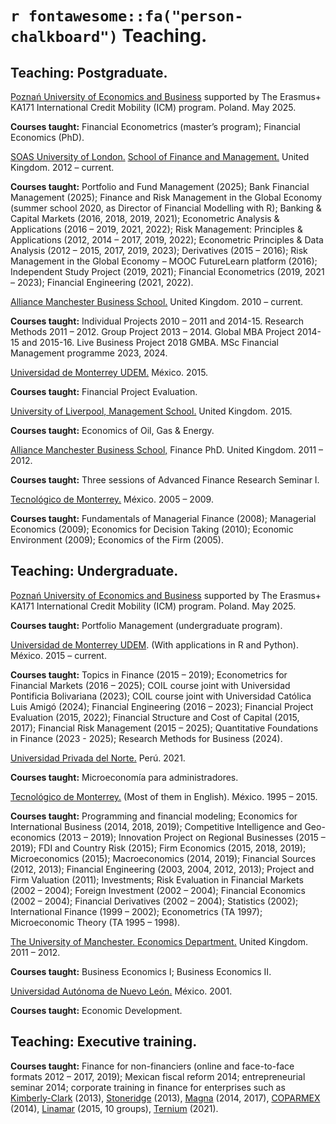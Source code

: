 # `r fontawesome::fa("person-chalkboard")` Teaching.

## Teaching: Postgraduate.

[Poznań University of Economics and Business](https://ue.poznan.pl/en/university/) supported by The Erasmus+ KA171 International Credit Mobility (ICM) program. Poland. May 2025.

**Courses taught:** Financial Econometrics (master's program); Financial Economics (PhD).

[SOAS University of London.](https://www.soas.ac.uk/) [School of Finance and Management.](https://www.soas.ac.uk/about-soas/colleges-schools-and-departments/school-finance-and-management)  United Kingdom. 2012 – current.

**Courses taught:** Portfolio and Fund Management (2025); Bank Financial Management (2025); Finance and Risk Management in the Global Economy (summer school 2020, as Director of Financial Modelling with R); Banking & Capital Markets (2016, 2018, 2019, 2021); Econometric Analysis & Applications (2016 – 2019, 2021, 2022); Risk Management: Principles & Applications (2012, 2014 – 2017, 2019, 2022); Econometric Principles & Data Analysis (2012 – 2015, 2017, 2019, 2023); Derivatives (2015 – 2016); Risk Management in the Global Economy – MOOC FutureLearn platform (2016); Independent Study Project (2019, 2021); Financial Econometrics (2019, 2021 – 2023); Financial Engineering (2021, 2022).

[Alliance Manchester Business School.](https://www.alliancembs.manchester.ac.uk/) United Kingdom. 2010 – current.

**Courses taught:** Individual Projects 2010 – 2011 and 2014-15. Research Methods 2011 – 2012. Group Project 2013 – 2014. Global MBA Project 2014-15 and 2015-16. Live Business Project 2018 GMBA. MSc Financial Management programme 2023, 2024. 

[Universidad de Monterrey UDEM.](https://www.udem.edu.mx/en) México. 2015.

**Courses taught:** Financial Project Evaluation.

[University of Liverpool, Management School.](https://www.liverpool.ac.uk/management/) United Kingdom. 2015.

**Courses taught:** Economics of Oil, Gas & Energy.

[Alliance Manchester Business School,](https://www.alliancembs.manchester.ac.uk/) Finance PhD. United Kingdom. 2011 – 2012.

**Courses taught:** Three sessions of Advanced Finance Research Seminar I.

[Tecnológico de Monterrey.](https://tec.mx/es) México. 2005 – 2009.

**Courses taught:** Fundamentals of Managerial Finance (2008); Managerial Economics (2009); Economics for Decision Taking (2010); Economic Environment (2009); Economics of the Firm (2005).


## Teaching: Undergraduate.

[Poznań University of Economics and Business](https://ue.poznan.pl/en/university/) supported by The Erasmus+ KA171 International Credit Mobility (ICM) program. Poland. May 2025.

**Courses taught:** Portfolio Management (undergraduate program).

[Universidad de Monterrey UDEM](https://www.udem.edu.mx/en). (With applications in R and Python). México. 2015 – current.

**Courses taught:** Topics in Finance (2015 – 2019); Econometrics for Financial Markets (2016 – 2025); COIL course joint with Universidad Pontificia Bolivariana (2023); COIL course joint with Universidad Católica Luis Amigó (2024); Financial Engineering (2016 – 2023); Financial Project Evaluation (2015, 2022); Financial Structure and Cost of Capital (2015, 2017); Financial Risk Management (2015 – 2025); Quantitative Foundations in Finance (2023 - 2025); Research Methods for Business (2024).

[Universidad Privada del Norte.](https://www.upn.edu.pe/) Perú. 2021.

**Courses taught:** Microeconomía para administradores.

[Tecnológico de Monterrey.](https://tec.mx/es) (Most of them in English). México. 1995 – 2015.

**Courses taught:** Programming and financial modeling; Economics for International Business (2014, 2018, 2019); Competitive Intelligence and Geo-economics (2013 – 2019); Innovation Project on Regional Businesses (2015 – 2019); FDI and Country Risk (2015); Firm Economics (2015, 2018, 2019); Microeconomics (2015); Macroeconomics (2014, 2019); Financial Sources (2012, 2013); Financial Engineering (2003, 2004, 2012, 2013); Project and Firm Valuation (2011); Investments; Risk Evaluation in Financial Markets (2002 – 2004); Foreign Investment (2002 – 2004); Financial Economics (2002 – 2004); Financial Derivatives (2002 – 2004); Statistics (2002); International Finance (1999 – 2002); Econometrics (TA 1997); Microeconomic Theory (TA 1995 – 1998).

[The University of Manchester. Economics Department.](https://www.socialsciences.manchester.ac.uk/economics/) United Kingdom. 2011 – 2012.

**Courses taught:** Business Economics I; Business Economics II.

[Universidad Autónoma de Nuevo León.](https://www.uanl.mx/) México. 2001.

**Courses taught:** Economic Development.


## Teaching: Executive training.

**Courses taught:** Finance for non-financiers (online and face-to-face formats 2012 – 2017, 2019); Mexican fiscal reform 2014; entrepreneurial seminar 2014; corporate training in finance for enterprises such as [Kimberly-Clark](https://www.kimberly-clark.com.mx/) (2013), [Stoneridge](https://www.stoneridge.com/) (2013), [Magna](https://www.magna.com/es) (2014, 2017), [COPARMEX](https://coparmex.org.mx/) (2014), [Linamar](https://www.linamar.com/es/) (2015, 10 groups), [Ternium](https://mx.ternium.com/es) (2021). 
